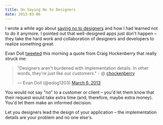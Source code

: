 ```yaml
---
title: On Saying No to Designers
date: 2013-03-06
---
```



I wrote a while ago about [saying no to designers](/blog/stop-saying-no-to-your-designers) and how I had learned not to do it anymore. I pointed out that well-designed apps just don't happen – they take the hard work and collaboration of designers and developers to realize something great.

Evan Doll [tweeted](https://twitter.com/edog1203/status/309275190410485760) this morning a quote from Craig Hockenberry that really struck me:

> "Designers aren't burdened with implementation details. In other words, they're just like our customers." - @ [chockenberry](https://twitter.com/chockenberry)
> 
> — Evan Doll (@edog1203) [March 6, 2013](https://twitter.com/edog1203/status/309275190410485760)<script async="" src="//platform.twitter.com/widgets.js" charset="utf-8"></script>

You would not say "no" to a customer or client – you'd let them know that their request would take extra time (and, therefore, maybe extra money). You'd let them make an informed decision.

Let you designers lead the design of your application – the implementation details are your problem and no one else's.


  